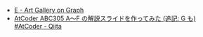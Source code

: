 
<Meta title="ABC305/ABC305-E" />
<Slide src={Png} label="ABC305 E - Art Gallery on Graph" />

- [E \- Art Gallery on Graph](https://atcoder.jp/contests/abc305/tasks/abc305_e)
- [AtCoder ABC305 A～F の解説スライドを作ってみた \(追記: G も\) \#AtCoder \- Qiita](https://qiita.com/hossie/items/bb08bf6abe92b2f85269)
